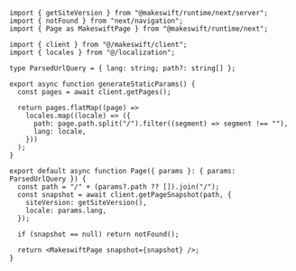 ```tsx app/[lang]/[[...path]]/page.tsx
import { getSiteVersion } from "@makeswift/runtime/next/server";
import { notFound } from "next/navigation";
import { Page as MakeswiftPage } from "@makeswift/runtime/next";

import { client } from "@/makeswift/client";
import { locales } from "@/localization";

type ParsedUrlQuery = { lang: string; path?: string[] };

export async function generateStaticParams() {
  const pages = await client.getPages();

  return pages.flatMap((page) =>
    locales.map((locale) => ({
      path: page.path.split("/").filter((segment) => segment !== ""),
      lang: locale,
    }))
  );
}

export default async function Page({ params }: { params: ParsedUrlQuery }) {
  const path = "/" + (params?.path ?? []).join("/");
  const snapshot = await client.getPageSnapshot(path, {
    siteVersion: getSiteVersion(),
    locale: params.lang,
  });

  if (snapshot == null) return notFound();

  return <MakeswiftPage snapshot={snapshot} />;
}
```
